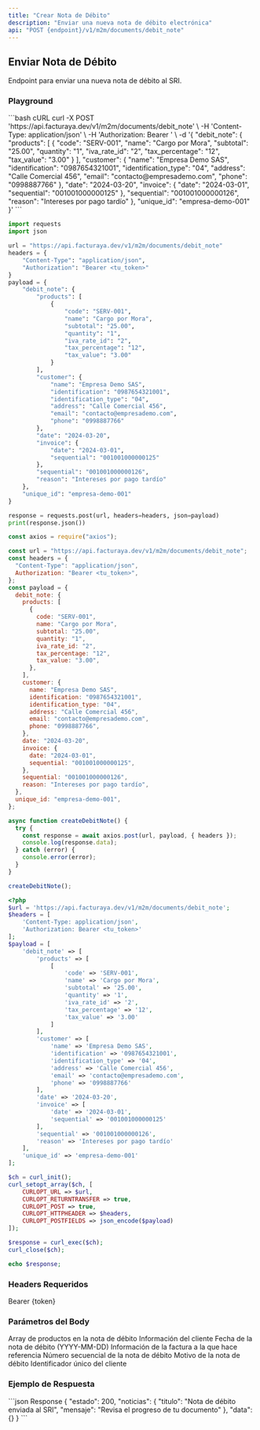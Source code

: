 ```yaml
---
title: "Crear Nota de Débito"
description: "Enviar una nueva nota de débito electrónica"
api: "POST {endpoint}/v1/m2m/documents/debit_note"
---
```


## Enviar Nota de Débito

Endpoint para enviar una nueva nota de débito al SRI.

### Playground

<RequestExample>
  ```bash cURL
  curl -X POST 'https://api.facturaya.dev/v1/m2m/documents/debit_note' \
    -H 'Content-Type: application/json' \
    -H 'Authorization: Bearer <tu_token>' \
    -d '{
      "debit_note": {
        "products": [
          {
            "code": "SERV-001",
            "name": "Cargo por Mora",
            "subtotal": "25.00",
            "quantity": "1",
            "iva_rate_id": "2",
            "tax_percentage": "12",
            "tax_value": "3.00"
          }
        ],
        "customer": {
          "name": "Empresa Demo SAS",
          "identification": "0987654321001",
          "identification_type": "04",
          "address": "Calle Comercial 456",
          "email": "contacto@empresademo.com",
          "phone": "0998887766"
        },
        "date": "2024-03-20",
        "invoice": {
          "date": "2024-03-01",
          "sequential": "001001000000125"
        },
        "sequential": "001001000000126",
        "reason": "Intereses por pago tardío"
      },
      "unique_id": "empresa-demo-001"
    }'
  ```

```python Python
import requests
import json

url = "https://api.facturaya.dev/v1/m2m/documents/debit_note"
headers = {
    "Content-Type": "application/json",
    "Authorization": "Bearer <tu_token>"
}
payload = {
    "debit_note": {
        "products": [
            {
                "code": "SERV-001",
                "name": "Cargo por Mora",
                "subtotal": "25.00",
                "quantity": "1",
                "iva_rate_id": "2",
                "tax_percentage": "12",
                "tax_value": "3.00"
            }
        ],
        "customer": {
            "name": "Empresa Demo SAS",
            "identification": "0987654321001",
            "identification_type": "04",
            "address": "Calle Comercial 456",
            "email": "contacto@empresademo.com",
            "phone": "0998887766"
        },
        "date": "2024-03-20",
        "invoice": {
            "date": "2024-03-01",
            "sequential": "001001000000125"
        },
        "sequential": "001001000000126",
        "reason": "Intereses por pago tardío"
    },
    "unique_id": "empresa-demo-001"
}

response = requests.post(url, headers=headers, json=payload)
print(response.json())
```

```javascript Node.js
const axios = require("axios");

const url = "https://api.facturaya.dev/v1/m2m/documents/debit_note";
const headers = {
  "Content-Type": "application/json",
  Authorization: "Bearer <tu_token>",
};
const payload = {
  debit_note: {
    products: [
      {
        code: "SERV-001",
        name: "Cargo por Mora",
        subtotal: "25.00",
        quantity: "1",
        iva_rate_id: "2",
        tax_percentage: "12",
        tax_value: "3.00",
      },
    ],
    customer: {
      name: "Empresa Demo SAS",
      identification: "0987654321001",
      identification_type: "04",
      address: "Calle Comercial 456",
      email: "contacto@empresademo.com",
      phone: "0998887766",
    },
    date: "2024-03-20",
    invoice: {
      date: "2024-03-01",
      sequential: "001001000000125",
    },
    sequential: "001001000000126",
    reason: "Intereses por pago tardío",
  },
  unique_id: "empresa-demo-001",
};

async function createDebitNote() {
  try {
    const response = await axios.post(url, payload, { headers });
    console.log(response.data);
  } catch (error) {
    console.error(error);
  }
}

createDebitNote();
```

```php PHP
<?php
$url = 'https://api.facturaya.dev/v1/m2m/documents/debit_note';
$headers = [
    'Content-Type: application/json',
    'Authorization: Bearer <tu_token>'
];
$payload = [
    'debit_note' => [
        'products' => [
            [
                'code' => 'SERV-001',
                'name' => 'Cargo por Mora',
                'subtotal' => '25.00',
                'quantity' => '1',
                'iva_rate_id' => '2',
                'tax_percentage' => '12',
                'tax_value' => '3.00'
            ]
        ],
        'customer' => [
            'name' => 'Empresa Demo SAS',
            'identification' => '0987654321001',
            'identification_type' => '04',
            'address' => 'Calle Comercial 456',
            'email' => 'contacto@empresademo.com',
            'phone' => '0998887766'
        ],
        'date' => '2024-03-20',
        'invoice' => [
            'date' => '2024-03-01',
            'sequential' => '001001000000125'
        ],
        'sequential' => '001001000000126',
        'reason' => 'Intereses por pago tardío'
    ],
    'unique_id' => 'empresa-demo-001'
];

$ch = curl_init();
curl_setopt_array($ch, [
    CURLOPT_URL => $url,
    CURLOPT_RETURNTRANSFER => true,
    CURLOPT_POST => true,
    CURLOPT_HTTPHEADER => $headers,
    CURLOPT_POSTFIELDS => json_encode($payload)
]);

$response = curl_exec($ch);
curl_close($ch);

echo $response;
```

</RequestExample>

### Headers Requeridos

<ParamField header="Authorization" type="string" required>
  Bearer {token}
</ParamField>

### Parámetros del Body

<ParamField body="debit_note" type="object" required>
  <Expandable title="properties">
    <ParamField body="products" type="array" required>
      Array de productos en la nota de débito
    </ParamField>
    <ParamField body="customer" type="object" required>
      Información del cliente
    </ParamField>
    <ParamField body="date" type="string" required>
      Fecha de la nota de débito (YYYY-MM-DD)
    </ParamField>
    <ParamField body="invoice" type="object" required>
      Información de la factura a la que hace referencia
    </ParamField>
    <ParamField body="sequential" type="string" required>
      Número secuencial de la nota de débito
    </ParamField>
    <ParamField body="reason" type="string" required>
      Motivo de la nota de débito
    </ParamField>
  </Expandable>
</ParamField>

<ParamField body="unique_id" type="string" required>
  Identificador único del cliente
</ParamField>

### Ejemplo de Respuesta

<ResponseExample>
```json Response
{
  "estado": 200,
  "noticias": {
    "titulo": "Nota de débito enviada al SRI",
    "mensaje": "Revisa el progreso de tu documento"
  },
  "data": {}
}
```
</ResponseExample>
